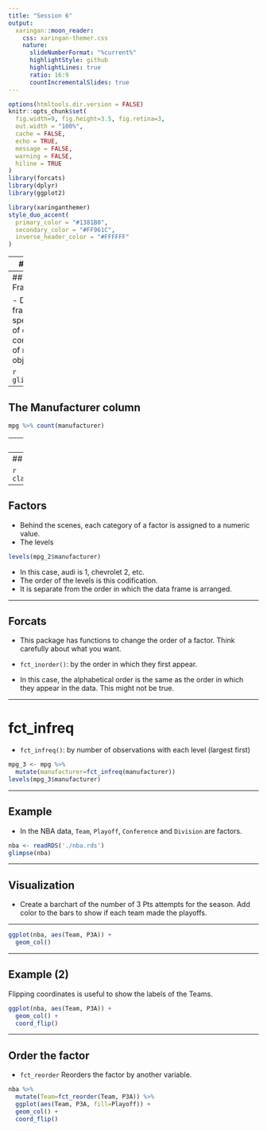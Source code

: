 ```yaml
---
title: "Session 6"
output:
  xaringan::moon_reader:
    css: xaringan-themer.css
    nature:
      slideNumberFormat: "%current%"
      highlightStyle: github
      highlightLines: true
      ratio: 16:9
      countIncrementalSlides: true
---
```


```r
options(htmltools.dir.version = FALSE)
knitr::opts_chunk$set(
  fig.width=9, fig.height=3.5, fig.retina=3,
  out.width = "100%",
  cache = FALSE,
  echo = TRUE,
  message = FALSE, 
  warning = FALSE,
  hiline = TRUE
)
library(forcats)
library(dplyr)
library(ggplot2)
```

```r
library(xaringanthemer)
style_duo_accent(
  primary_color = "#1381B0",
  secondary_color = "#FF961C",
  inverse_header_color = "#FFFFFF"
)
```


---
## Types

R has different types of objects.

```r
class(mtcars)
```

```r
class(c(1, 2, 3))
```

```r
class(c("Hello", "Goodbye"))
```


---
## Data Frames

- Data frames are special type of object composed of multiple objects.

```r
glimpse(mpg)
```


---
## The Manufacturer column
```r
mpg %>% count(manufacturer)
```

---
## A new type

- Factors are used to represent categorical variables
```r
mpg_2 <- mpg %>% 
  mutate(manufacturer=as.factor(manufacturer))

glimpse(mpg_2)
```


---
## Class of the vector

```r
class(mpg_2$manufacturer)
```

---
## Factors
- Behind the scenes, each category of a factor is assigned to a numeric value.
- The levels 

```r
levels(mpg_2$manufacturer)
```

- In this case, audi is 1, chevrolet 2, etc.
- The order of the levels is this codification.
- It is separate from the order in which the data frame is arranged.

---

## Forcats

- This package has functions to change the order of a factor. Think carefully about what you want.

- `fct_inorder()`: by the order in which they first appear.
 
- In this case, the alphabetical order is the same as the order in which they appear in the data. This might not be true.


---

# fct_infreq

- `fct_infreq()`: by number of observations with each level (largest first)

```r

mpg_3 <- mpg %>% 
  mutate(manufacturer=fct_infreq(manufacturer))
levels(mpg_3$manufacturer)

```


---

## Example

- In the NBA data, `Team`, `Playoff`, `Conference` and `Division` are factors.

```r
nba <- readRDS('./nba.rds')
glimpse(nba)
```


---

## Visualization

- Create a barchart of the number of 3 Pts attempts for the season. Add color to the bars to show if each team made the playoffs. 

---

```r
ggplot(nba, aes(Team, P3A)) +
  geom_col()
```

---

## Example (2)

Flipping coordinates is useful to show the labels of the Teams.
```r
ggplot(nba, aes(Team, P3A)) +
  geom_col() + 
  coord_flip()
```

---
## Order the factor

- `fct_reorder` Reorders the factor by another variable.

```r
nba %>% 
  mutate(Team=fct_reorder(Team, P3A)) %>% 
  ggplot(aes(Team, P3A, fill=Playoff)) +
  geom_col() +
  coord_flip()
```





